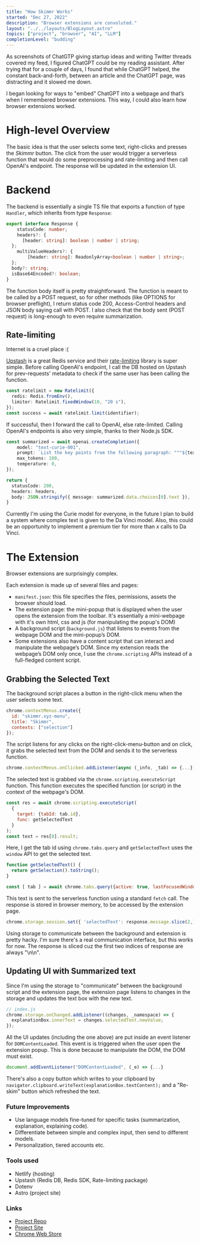 ```yaml
---
title: "How Skimmr Works"
started: "Dec 27, 2022"
description: "Browser extensions are convoluted."
layout: "../../layouts/BlogLayout.astro"
topics: ["project", "browser", "AI", "LLM"]
completionLevel: "budding"
---
```


As screenshots of ChatGTP giving startup ideas and writing Twitter threads covered my feed, I figured ChatGPT could be my reading assistant. After trying that for a couple of days, I found that while ChatGPT helped, the constant back-and-forth, between an article and the ChatGPT page, was distracting and it slowed me down.

I began looking for ways to "embed" ChatGPT into a webpage and that’s when I remembered browser extensions. This way, I could also learn how browser extensions worked.

# High-level Overview
The basic idea is that the user selects some text, right-clicks and presses the _Skimmr_ button. The click from the user would trigger a serverless function that would do some preprocessing and rate-limiting and then call OpenAI's endpoint. The response will be updated in the extension UI.

# Backend
The backend is essentially a single TS file that exports a function of type `Handler`, which inherits from type `Response`:

```ts
export interface Response {
	statusCode: number;
	headers?: {
	  [header: string]: boolean | number | string;
  };
	multiValueHeaders?: {
		[header: string]: ReadonlyArray<boolean | number | string>;
  };
  body?: string;
  isBase64Encoded?: boolean;
}
```

The function body itself is pretty straightforward. The function is meant to be called by a POST request, so for other methods (like OPTIONS for browser preflight), I return status code 200,  Access-Control headers and JSON body saying call with POST. I also check that the body sent (POST request) is long-enough to even require summarization.

## Rate-limiting
Internet is a cruel place :(

[Upstash](https://upstash.com/) is a great Redis service and their [rate-limiting](https://github.com/upstash/ratelimit) library is super simple. Before calling OpenAI's endpoint, I call the DB hosted on Upstash for prev-requests' metadata to check if the same user has been calling the function.

```ts
const ratelimit = new Ratelimit({
  redis: Redis.fromEnv(),
  limiter: Ratelimit.fixedWindow(10, "20 s"),
});
const success = await ratelimit.limit(identifier);
```

If successful, then I forward the call to OpenAI, else rate-limited. Calling OpenAI's endpoints is also very simple, thanks to their Node.js SDK.

```ts
const summarized = await openai.createCompletion({
	model: "text-curie-001",
	prompt: `List the key points from the following paragraph: """${text}"""`,
	max_tokens: 100,
	temperature: 0,
});

return {
  statusCode: 200,
  headers: headers,
  body: JSON.stringify({ message: summarized.data.choices[0].text }),
}

```

Currently I'm using the Curie model for everyone, in the future I plan to build a system where complex text is given to the Da Vinci model. Also, this could be an opportunity to implement a premium tier for more than _x_ calls to Da Vinci.

# The Extension

Browser extensions are surprisingly complex.

Each extension is made up of several files and pages:
- `manifest.json`: this file specifies the files, permissions, assets the browser should load.
- The extension page: the mini-popup that is displayed when the user opens the extension from the toolbar. It's essentially a mini-webpage with it's own html, css and js (for manipulating the popup's DOM)
- A background script (`background.js`) that listens to events from the webpage DOM and the mini-popup’s DOM.
- Some extensions also have a content script that can interact and manipulate the webpage’s DOM. Since my extension reads the webpage’s DOM only once, I use the `chrome.scripting` APIs instead of a full-fledged content script.

## Grabbing the Selected Text

The background script places a button in the right-click menu when the user selects some text.

```js
chrome.contextMenus.create({
  id: "skimmr.xyz-menu",
  title: "Skimmr",
  contexts: ["selection"]
});
```

The script listens for any clicks on the right-click-menu-button and on click, it grabs the selected text from the DOM and sends it to the serverless function.

```js
chrome.contextMenus.onClicked.addListener(async (_info, _tab) => {...});
```

The selected text is grabbed via the `chrome.scripting.executeScript` function. This function executes the specified function (or script) in the context of the webpage's DOM.

```js
const res = await chrome.scripting.executeScript(
  {
    target: {tabId: tab.id},
    func: getSelectedText
  }
);
const text = res[0].result;
```

Here, I get the tab id using `chrome.tabs.query` and `getSelectedText` uses the `window` API to get the selected text.
```js
function getSelectedText() {
  return getSelection().toString();
}

const [ tab ] = await chrome.tabs.query({active: true, lastFocusedWindow: true});
```

This text is sent to the serverless function using a standard `fetch` call. The response is stored in browser memory, to be accessed by the extension page.

```js
chrome.storage.session.set({ 'selectedText': response.message.slice(2,) });
```

Using storage to communicate between the background and extension is pretty hacky. I'm sure there's a real communication interface, but this works for now. The response is sliced cuz the first two indices of response are always "\\n\\n".

## Updating UI with Summarized text

Since I'm using the storage to "communicate" between the background script and the extension page, the extension page listens to changes in the storage and updates the text box with the new text.

```js
// index.js
chrome.storage.onChanged.addListener((changes, _namespace) => {
  explanationBox.innerText = changes.selectedText.newValue;
});
```

All the UI updates (including the one above) are put inside an event listener for `DOMContentLoaded`. This event is is triggered when the user open the extension popup. This is done because to manipulate the DOM, the DOM must exist.

```js
document.addEventListener("DOMContentLoaded", (_e) => {...}
```

There's also a copy button which writes to your clipboard by `navigator.clipboard.writeText(explanationBox.textContent);` and a "Re-skim" button which refreshed the text.

### Future Improvements
- Use language models fine-tuned for specific tasks (summarization, explanation, explaining code).
- Differentiate between simple and complex input, then send to different models.
- Personalization, tiered accounts etc.

### Tools used
- Netlify (hosting)
- Upstash (Redis DB, Redis SDK, Rate-limiting package)
- Dotenv
- Astro (project site)

### Links
- [Project Repo](https://github.com/yashkarthik/skimmr)
- [Project Site](https://skimmr.xyz)
- [Chrome Web Store](https://chrome.google.com/webstore/detail/skimmr/inchpcdcmkipekcoiimcdnfomdhdfcih)

